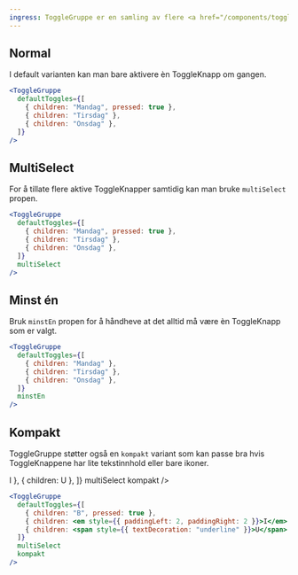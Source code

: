 ```yaml
---
ingress: ToggleGruppe er en samling av flere <a href="/components/toggleknapp">ToggleKnapper</a>. ToggleGruppe tar seg også av styling av ToggleKnapper slik at disse står helt inntil hverandre.
---
```



## Normal

I default varianten kan man bare aktivere èn ToggleKnapp om gangen.

<Example>
  <ToggleGruppe
    defaultToggles={[
      { children: "Mandag", pressed: true },
      { children: "Tirsdag" },
      { children: "Onsdag" },
    ]}
  />
</Example>

```jsx
<ToggleGruppe
  defaultToggles={[
    { children: "Mandag", pressed: true },
    { children: "Tirsdag" },
    { children: "Onsdag" },
  ]}
/>
```

## MultiSelect

For å tillate flere aktive ToggleKnapper samtidig kan man bruke `multiSelect` propen.

<Example>
  <ToggleGruppe
    defaultToggles={[
      { children: "Mandag", pressed: true },
      { children: "Tirsdag" },
      { children: "Onsdag" },
    ]}
    multiSelect
  />
</Example>

```jsx
<ToggleGruppe
  defaultToggles={[
    { children: "Mandag", pressed: true },
    { children: "Tirsdag" },
    { children: "Onsdag" },
  ]}
  multiSelect
/>
```

## Minst én

Bruk `minstEn` propen for å håndheve at det alltid må være èn ToggleKnapp som er valgt.

<Example>
  <ToggleGruppe
    defaultToggles={[
      { children: "Mandag" },
      { children: "Tirsdag" },
      { children: "Onsdag" },
    ]}
    minstEn
  />
</Example>

```jsx
<ToggleGruppe
  defaultToggles={[
    { children: "Mandag" },
    { children: "Tirsdag" },
    { children: "Onsdag" },
  ]}
  minstEn
/>
```

## Kompakt

ToggleGruppe støtter også en `kompakt` variant som kan passe bra hvis ToggleKnappene har lite tekstinnhold eller bare ikoner.

<Example>
  <ToggleGruppe
    defaultToggles={[
      { children: "B", pressed: true },
      { children: <em style={{ paddingLeft: 2, paddingRight: 2 }}>I</em> },
      { children: <span style={{ textDecoration: "underline" }}>U</span> },
    ]}
    multiSelect
    kompakt
  />
</Example>

```jsx
<ToggleGruppe
  defaultToggles={[
    { children: "B", pressed: true },
    { children: <em style={{ paddingLeft: 2, paddingRight: 2 }}>I</em> },
    { children: <span style={{ textDecoration: "underline" }}>U</span> },
  ]}
  multiSelect
  kompakt
/>
```
